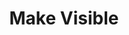 ---
title: 'Make Visible'
description: 'Description of your new file.'
openapi: 'PUT /integration/visit/{id}/make-visible'
---